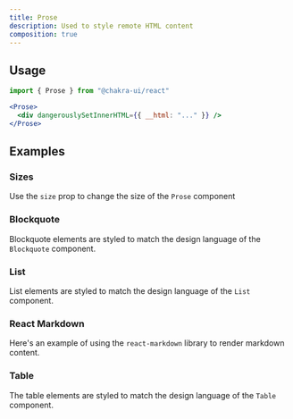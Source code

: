 ```yaml
---
title: Prose
description: Used to style remote HTML content
composition: true
---
```


<ExampleTabs name="prose-basic" />

## Usage

```jsx
import { Prose } from "@chakra-ui/react"
```

```jsx
<Prose>
  <div dangerouslySetInnerHTML={{ __html: "..." }} />
</Prose>
```

## Examples

### Sizes

Use the `size` prop to change the size of the `Prose` component

<ExampleTabs name="prose-with-sizes" />

### Blockquote

Blockquote elements are styled to match the design language of the `Blockquote`
component.

<ExampleTabs name="prose-with-blockquote" />

### List

List elements are styled to match the design language of the `List` component.

<ExampleTabs name="prose-with-list" />

### React Markdown

Here's an example of using the `react-markdown` library to render markdown
content.

<ExampleTabs name="prose-with-react-markdown" />

### Table

The table elements are styled to match the design language of the `Table`
component.

<ExampleTabs name="prose-with-table" />
